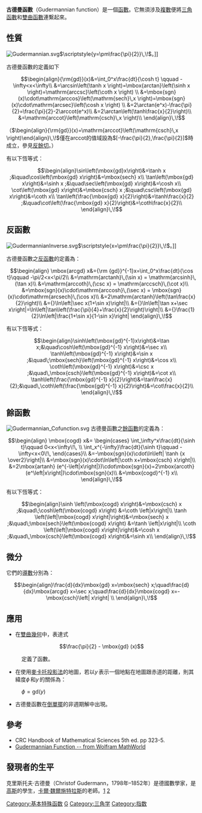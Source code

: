 '''古德曼函數'''（Gudermannian function）是一個[[函數|函數]]。它無須涉及[[複數_(數學)|複數]]便將[[三角函數|三角函數]]和[[雙曲函數|雙曲函數]]連繫起來。
==性質==
[[Image:Gudermannian.svg|thumb]]<math>\scriptstyle{y=\pm\frac{\pi}{2}}\,\!</math>。]]

古德曼函數的定義如下
:<math>\begin{align}{\rm{gd}}(x)&=\int_0^x\frac{dt}{\cosh t} \qquad -\infty<x<\infty\\
&=\arcsin\left(\tanh x \right)=\mbox{arctan}\left(\sinh x \right)=\mathrm{arccsc}\left(\coth x \right) \\
&=\mbox{sgn}(x)\cdot\mathrm{arccos}\left(\mathrm{sech}\,x \right)=\mbox{sgn}(x)\cdot\mathrm{arcsec}\left(\cosh x \right) \\
&=2\arctan(e^x)-\frac{\pi}{2}=\frac{\pi}{2}-2\arccot(e^x)\\
&=2\arctan\left(\tanh\frac{x}{2}\right)\\
&=\mathrm{arccot}\left(\mathrm{csch}\,x \right)\\
\end{align}\,\!</math>

（<math>\begin{align}{\rm{gd}}(x)=\mathrm{arccot}\left(\mathrm{csch}\,x \right)\end{align}\,\!</math>僅在arccot的值域設為<math>[-\frac{\pi}{2},\frac{\pi}{2}]</math>時成立，參見[[反餘切|反餘切]]。）

有以下恆等式：

:<math>\begin{align}\sin\left(\mbox{gd}x\right)&=\tanh x ;&\quad\cos\left(\mbox{gd} x\right)&=\mbox{sech} x\\
\tan\left(\mbox{gd} x\right)&=\sinh x ;&\quad\sec\left(\mbox{gd} x\right)&=\cosh x\\
\cot\left(\mbox{gd} x\right)&=\mbox{csch} x ;&\quad\csc\left(\mbox{gd} x\right)&=\coth x\\
\tan\left(\frac{\mbox{gd} x}{2}\right)&=\tanh\frac{x}{2} ;&\quad\cot\left(\frac{\mbox{gd} x}{2}\right)&=\coth\frac{x}{2}\\
\end{align}\,\!</math>

==反函數==
[[Image:GudermannianInverse.svg|thumb]]<math>\scriptstyle{x=\pm\frac{\pi}{2}}\,\!</math>。]]

古德曼函數之[[反函數|反函數]]的定義為：

:<math>\begin{align}
\mbox{arcgd} x&={\rm {gd}}^{-1}x=\int_0^x\frac{dt}{\cos t}\qquad -\pi/2<x<\pi/2\\
&=\mathrm{arctanh}\,(\sin x) = \mathrm{arcsinh}\,(\tan x)\\
&=\mathrm{arccoth}\,(\csc x) = \mathrm{arccsch}\,(\cot x)\\
&=\mbox{sgn}(x)\cdot\mathrm{arccosh}\,(\sec x) = \mbox{sgn}(x)\cdot\mathrm{arcsech}\,(\cos x)\\
&=2\mathrm{arctanh}\left(\tan\frac{x}{2}\right)\\
&={}\ln\left|\sec x(1+\sin x)\right|\\
&={}\ln\left|\tan x+\sec x\right|=\ln\left|\tan\left(\frac{\pi}{4}+\frac{x}{2}\right)\right|\\
&={}\frac{1}{2}\ln\left|\frac{1+\sin x}{1-\sin x}\right| 
\end{align}\,\!</math>


有以下恆等式：

:<math>\begin{align}\sinh\left(\mbox{gd}^{-1}x\right)&=\tan x;&\quad\cosh\left(\mbox{gd}^{-1} x\right)&=\sec x\\
\tanh\left(\mbox{gd}^{-1} x\right)&=\sin x ;&\quad\;\mbox{sech}\left(\mbox{gd}^{-1} x\right)&=\cos x\\
\coth\left(\mbox{gd}^{-1} x\right)&=\csc x ;&\quad\,\mbox{csch}\left(\mbox{gd}^{-1} x\right)&=\cot x\\
\tanh\left(\frac{\mbox{gd}^{-1} x}{2}\right)&=\tan\frac{x}{2};&\quad\,\coth\left(\frac{\mbox{gd}^{-1} x}{2}\right)&=\cot\frac{x}{2}\\
\end{align}\,\!</math>
==餘函數==
[[File:Gudermannian_Cofunction.svg|thumb]]
古德曼函數之[[餘函數|餘函數]]的定義為：

:<math>\begin{align}
\mbox{cogd} x&=
\begin{cases} 
  \int_\infty^x\frac{dt}{\sinh t}\qquad 0<x<\infty\!\, \\
  \int_x^{-\infty}\frac{dt}{\sinh t}\qquad -\infty<x<0\!\, 
\end{cases}\\
&=-\mbox{sgn}(x)\cdot\ln\left| \tanh {x \over2}\right|\\
&=\mbox{sgn}(x)\cdot\ln\left|\coth x+\mbox{csch} x\right|\\
&=2\mbox{artanh} (e^{-\left|x\right|})\cdot\mbox{sgn}(x)=2\mbox{arcoth} (e^\left|x\right|)\cdot\mbox{sgn}(x)\\
&=\mbox{cogd}^{-1} x\\
\end{align}\,\!</math>


有以下恆等式：

:<math>\begin{align}\sinh \left(\mbox{cogd} x\right)&=\mbox{csch} x ;&\quad\;\cosh\left(\mbox{cogd} x\right) &=\coth \left|x\right|\\
\tanh \left(\left|\mbox{cogd} x\right|\right)&=\mbox{sech} x ;&\quad\;\mbox{sech}\left(\mbox{cogd} x\right) &=\tanh \left|x\right|\\
\coth \left(\left|\mbox{cogd} x\right|\right)&=\cosh x ;&\quad\,\mbox{csch}\left(\mbox{cogd} x\right)&=\sinh x\\
\end{align}\,\!</math>

==微分==
它們的[[導數|導數]]分別為：

:<math>\begin{align}\frac{d}{dx}\mbox{gd} x=\mbox{sech} x;\quad\frac{d}{dx}\mbox{arcgd} x=\sec x;\quad\frac{d}{dx}\mbox{cogd} x=-\mbox{csch}\left| x\right| \\
\end{align}\,\!</math>

==應用==
*在[[雙曲幾何|雙曲幾何]]中，表達式 
:<math>\frac{\pi}{2} - \mbox{gd} (x)</math> 
:定義了{{le|平行角|Angle of parallelism}}函數。

*在使用[[麥卡托投影法|麥卡托投影法]]的地圖，若以<math>y\,</math>表示一個地點在地圖跟赤道的距離，則其緯度<math>\phi\,</math>和<math>y\,</math>的關係為：
: <math>\phi = \mbox{gd} (y)\,</math>

*古德曼函數在[[倒單擺|倒單擺]]的非週期解中出現。

==參考==
* CRC Handbook of Mathematical Sciences 5th ed. pp 323-5.
* [http://mathworld.wolfram.com/GudermannianFunction.html Gudermannian Function -- from Wolfram MathWorld] {{Wayback|url=http://mathworld.wolfram.com/GudermannianFunction.html |date=20200318161539 }}

==發現者的生平 ==
克里斯托夫·古德曼（Christof Gudermann，1798年–1852年）是德國數學家，是[[高斯|高斯]]的學生，[[卡爾·魏爾施特拉斯|卡爾·魏爾施特拉斯]]的老師。[http://www-history.mcs.st-andrews.ac.uk/Biographies/Gudermann.html] {{Wayback|url=http://www-history.mcs.st-andrews.ac.uk/Biographies/Gudermann.html |date=20190729173135 }}[http://genealogy.math.ndsu.nodak.edu/html/id.phtml?id=29458] {{Wayback|url=http://genealogy.math.ndsu.nodak.edu/html/id.phtml?id=29458 |date=20101112175740 }}

{{三角函數}}

[[Category:基本特殊函数|Category:基本特殊函数]]
[[Category:函数|G]]
[[Category:三角学|Category:三角学]]
[[Category:指数|Category:指数]]
